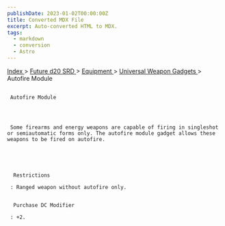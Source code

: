 ```yaml
---
publishDate: 2023-01-02T00:00:00Z
title: Converted MDX File
excerpt: Auto-converted HTML to MDX.
tags:
  - markdown
  - conversion
  - Astro
---
```


[
Index
](-index) >
[
Future d20 SRD
](future-d20-srd-index) >
[
Equipment
](future-d20-srd-equipment-index) >
[
Universal Weapon Gadgets
](future-d20-srd-equipment-gadgets-universal-weapons-index) > Autofire Module

##

     Autofire Module




     Some firearms and energy weapons are capable of firing in singleshot or semiautomatic forms only. The autofire module gadget allows these weapons to be fired on autofire.





      Restrictions

     : Ranged weapon without autofire only.


      Purchase DC Modifier

     : +2.
